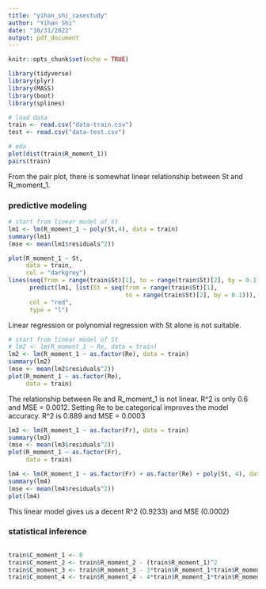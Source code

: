 ```yaml
---
title: "yihan_shi_casestudy"
author: "Yihan Shi"
date: "10/31/2022"
output: pdf_document
---
```


```r
knitr::opts_chunk$set(echo = TRUE)
```

```r
library(tidyverse)
library(plyr)
library(MASS)
library(boot)
library(splines)
```

```r
# load data
train <- read.csv("data-train.csv")
test <- read.csv("data-test.csv")
```

```r
# eda
plot(dist(train$R_moment_1))
pairs(train)
```
From the pair plot, there is somewhat linear relationship between St and R_moment_1. 


### predictive modeling
```r
# start from linear model of St
lm1 <- lm(R_moment_1 ~ poly(St,4), data = train)
summary(lm1)
(mse <- mean(lm1$residuals^2))

plot(R_moment_1 ~ St,
     data = train,
     col = "darkgrey")
lines(seq(from = range(train$St)[1], to = range(train$St)[2], by = 0.1), 
      predict(lm1, list(St = seq(from = range(train$St)[1], 
                                 to = range(train$St)[2], by = 0.1))),
      col = "red",
      type = "l")
```
Linear regression or polynomial regression with St alone is not suitable.

```r
# start from linear model of St
# lm2 <- lm(R_moment_1 ~ Re, data = train)
lm2 <- lm(R_moment_1 ~ as.factor(Re), data = train)
summary(lm2)
(mse <- mean(lm2$residuals^2))
plot(R_moment_1 ~ as.factor(Re),
     data = train)
```
The relationship between Re and R_moment_1 is not linear. R^2 is only 0.6 and MSE = 0.0012. Setting Re to be categorical improves the model accuracy. R^2 is 0.889 and MSE = 0.0003 

```r
lm3 <- lm(R_moment_1 ~ as.factor(Fr), data = train)
summary(lm3)
(mse <- mean(lm3$residuals^2))
plot(R_moment_1 ~ as.factor(Fr),
     data = train)
```
```r
lm4 <- lm(R_moment_1 ~ as.factor(Fr) + as.factor(Re) + poly(St, 4), data = train)
summary(lm4)
(mse <- mean(lm4$residuals^2))
plot(lm4)
```
This linear model gives us a decent R^2 (0.9233) and MSE (0.0002)

### statistical inference
```r

```


```r
train$C_moment_1 <- 0
train$C_moment_2 <- train$R_moment_2 - (train$R_moment_1)^2
train$C_moment_3 <- train$R_moment_3 - 3*train$R_moment_1*train$R_moment_2 + 2*(train$R_moment_1)^3
train$C_moment_4 <- train$R_moment_4 - 4*train$R_moment_1*train$R_moment_3 + 6*(train$R_moment_1)^2*train$R_moment_2 -3*(train$R_moment_1)^4
```

